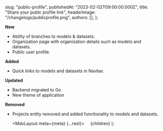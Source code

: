 
  slug: "public-profile",
  publishedAt: "2023-02-02T09:00:00.000Z",
  title: "Share your publc profile link",
  headerImage: "/changelogs/publicprofile.png",
  authors: [],
};

**New**

- Ability of branches to models & datasets.
- Organization page with organization details such as models and datasets.
- Public user profile.

**Added**

- Quick links to models and datasets in Navbar.

**Updated**

- Backend migrated to Go
- New theme of application

**Removed**

- Projects entity removed and added functionality to models and datasets.

  <MdxLayout meta={meta} {...rest}>
        {children}
  </MdxLayout>
);
